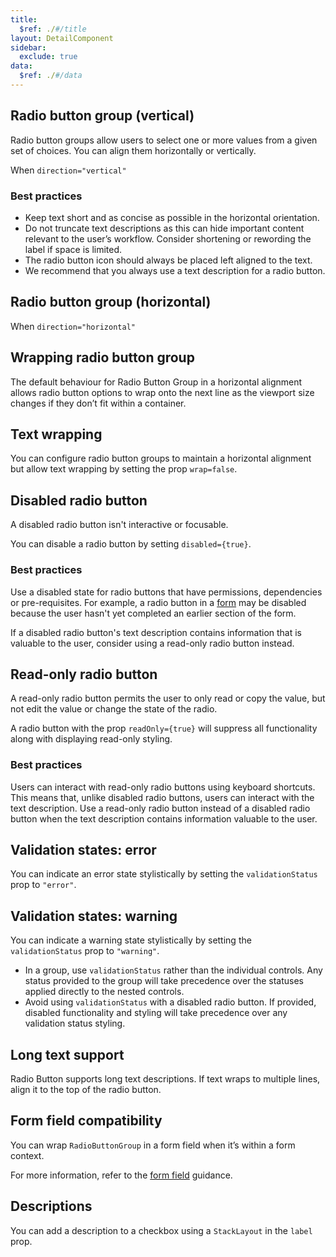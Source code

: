 ```yaml
---
title:
  $ref: ./#/title
layout: DetailComponent
sidebar:
  exclude: true
data:
  $ref: ./#/data
---
```


## Radio button group (vertical)

Radio button groups allow users to select one or more values from a given set of choices. You can align them horizontally or vertically.

When `direction="vertical"`

### Best practices

- Keep text short and as concise as possible in the horizontal orientation.
- Do not truncate text descriptions as this can hide important content relevant to the user’s workflow. Consider shortening or rewording the label if space is limited.
- The radio button icon should always be placed left aligned to the text.
- We recommend that you always use a text description for a radio button.

<LivePreview componentName="radio-button" exampleName="Default" />

## Radio button group (horizontal)

When `direction="horizontal"`

<LivePreview componentName="radio-button" exampleName="Horizontal" />

## Wrapping radio button group

The default behaviour for Radio Button Group in a horizontal alignment allows radio button options to wrap onto the next line as the viewport size changes if they don’t fit within a container.

<LivePreview componentName="radio-button" exampleName="Wrap" />

## Text wrapping

You can configure radio button groups to maintain a horizontal alignment but allow text wrapping by setting the prop `wrap=false`.

<LivePreview componentName="radio-button" exampleName="NoWrap" />

## Disabled radio button

A disabled radio button isn't interactive or focusable.

You can disable a radio button by setting `disabled={true}`.

### Best practices

Use a disabled state for radio buttons that have permissions, dependencies or pre-requisites. For example, a radio button in a [form](/salt/patterns/forms) may be disabled because the user hasn't yet completed an earlier section of the form.

If a disabled radio button's text description contains information that is valuable to the user, consider using a read-only radio button instead.

<LivePreview componentName="radio-button" exampleName="Disabled" />

## Read-only radio button

A read-only radio button permits the user to only read or copy the value, but not edit the value or change the state of the radio.

A radio button with the prop `readOnly={true}` will suppress all functionality along with displaying read-only styling.

### Best practices

Users can interact with read-only radio buttons using keyboard shortcuts. This means that, unlike disabled radio buttons, users can interact with the text description. Use a read-only radio button instead of a disabled radio button when the text description contains information valuable to the user.

<LivePreview componentName="radio-button" exampleName="Readonly" />

## Validation states: error

You can indicate an error state stylistically by setting the `validationStatus` prop to `"error"`.

<LivePreview componentName="radio-button" exampleName="Error" />

## Validation states: warning

You can indicate a warning state stylistically by setting the `validationStatus` prop to `"warning"`.

- In a group, use `validationStatus` rather than the individual controls. Any status provided to the group will take precedence over the statuses applied directly to the nested controls.
- Avoid using `validationStatus` with a disabled radio button. If provided, disabled functionality and styling will take precedence over any validation status styling.

<LivePreview componentName="radio-button" exampleName="Warning" />

## Long text support

Radio Button supports long text descriptions. If text wraps to multiple lines, align it to the top of the radio button.

<LivePreview componentName="radio-button" exampleName="LongText" />

## Form field compatibility

You can wrap `RadioButtonGroup` in a form field when it’s within a form context.

For more information, refer to the [form field](/salt/patterns/forms) guidance.

<LivePreview componentName="radio-button" exampleName="WithFormField" />

## Descriptions

You can add a description to a checkbox using a `StackLayout` in the `label` prop.

<LivePreview
  componentName="radio-button"
  exampleName="WithDescription"
  displayName="Descriptions"
/>
